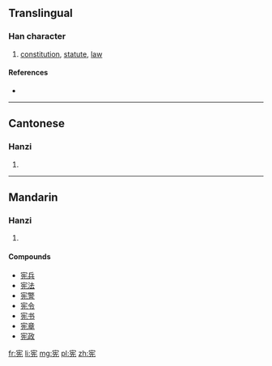 {{also|憲}}
==Translingual==

===Han character===
{{Han char|rn=40|rad=宀|as=06|sn=9|four=|canj=十竹土山 (JHGU)}}

# [[constitution]], [[statute]], [[law]]

====References====
* {{Han ref|kx=0285.101|dkj=07148|hdz=20927.030|uh=5BAA|ud=23466}}

----

==Cantonese==

===Hanzi===
{{yue-hanzi|jyut=[[hin3]]|y=hin3|tra=憲}}

# {{defn|lang=yue|sort=宀06}}

----

==Mandarin==

===Hanzi===
{{cmn-hanzi|tra=憲|pin=[[xiàn]] ([[xian4]])|wg=hsien<sup>4</sup>}}

# {{defn|lang=cmn|sort=宀06}}

====Compounds====
* [[宪兵]]
* [[宪法]]
* [[宪警]]
* [[宪令]]
* [[宪书]]
* [[宪章]]
* [[宪政]]

[[fr:宪]]
[[li:宪]]
[[mg:宪]]
[[pl:宪]]
[[zh:宪]]